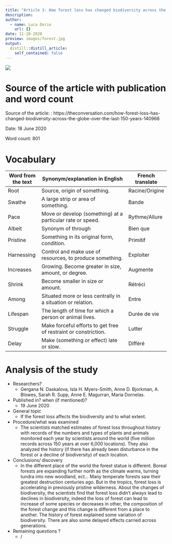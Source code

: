 ```yaml
---
title: "Article 3: How forest loss has changed biodiversity across the globe over the last 150 years."
description:
author:
  - name: Luca Dorio
    url: {}
date: 11-20-2020
preview: images/forest.jpg
output:
  distill::distill_article:
    self_contained: false
---
```


![](images/forest.jpg)

# Source of the article with publication and word count 

Source of the article: : https://theconversation.com/how-forest-loss-has-changed-biodiversity-across-the-globe-over-the-last-150-years-140968

Date: 18 June 2020

Word count: 801 

# Vocabulary 

|     Word from the text    |     Synonym/explanation in English                                     |     French translate    |
|---------------------------|------------------------------------------------------------------------|-------------------------|
|     Root                  |     Source, origin of something.                                       |     Racine/Origine      |
|     Swathe                |     A large strip or area of something.                                |     Bande               |
|     Pace                  |     Move or develop (something) at a particular rate or speed.         |     Rythme/Allure       |
|     Albeit                |     Synonym of through                                                 |     Bien que            |
|     Pristine              |     Something in its original form, condition.                         |     Primitif            |
|     Harnessing            |     Control and make use of resources, to produce something.           |     Exploiter           |
|     Increases             |     Growing. Become greater in size, amount, or degree.                |     Augmente            |
|     Shrink                |     Become smaller in size or amount.                                  |     Rétréci             |
|     Among                 |     Situated more or less centrally in a situation or relation.        |     Entre               |
|     Lifespan              |     The length of time for which a person or animal lives.             |     Durée de vie        |
|     Struggle              |     Make forceful efforts to get free of restraint or constriction.    |     Lutter              |
|     Delay                 |     Make (something or effect) late or slow.                           |     Différé             |


# Analysis of the study

- Researchers? 
    + Gergana N. Daskalova, Isla H. Myers-Smith, Anne D. Bjorkman, A. Blowes, Sarah R. Supp, Anne E. Magurran, Maria Dornelas. 

- Published in? when (if mentioned)?
    + 19 June 2020 

- General topic
    + If the forest loss affects the biodiversity and to what extent.
    
- Procedure/what was examined
    + The scientists matched estimates of forest loss throughout history with records of the numbers and types of plants and animals monitored each year by scientists around the world (five million records across 150 years at over 6,000 locations). They also analyzed the history (if there has already been disturbance in the forest or a decline of biodiversity) of each location.  
    
- Conclusions/ discovery
    + In the different place of the world the forest statue is different. Boreal forests are expanding further north as the climate warms, turning tundra into new woodland, ect... Many temperate forests saw their greatest destruction centuries ago. But in the tropics, forest loss is accelerating in previously pristine wilderness. About the changes of biodiversity, the scientists find that forest loss didn’t always lead to declines in biodiversity, indeed the loss of forest can lead to increase of some species or decreases in other, the composition of the forest change and this change is different from a place to another. The history of forest explained some variation of biodiversity. There are also some delayed effects carried across generations. 
    
- Remaining questions ? 
    + /
